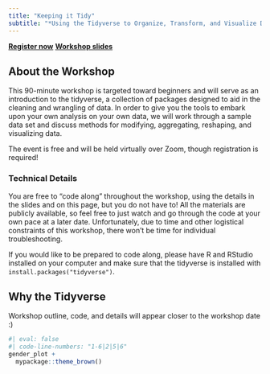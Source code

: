 ```yaml
---
title: "Keeping it Tidy"
subtitle: "*Using the Tidyverse to Organize, Transform, and Visualize Data*<br>Workshop hosted by Meghan Hall, through R-Ladies Paris<br>September 8, 2022 | 1pm EST / 7pm CEST"
---
```


<a href="https://www.meetup.com/rladies-paris/events/287856868/" class="btn btn-primary">**Register now**</a> <a href="https://meghan.rbind.io/talk/rladiesparis/" class="btn btn-primary">**Workshop slides**</a>

## About the Workshop

This 90-minute workshop is targeted toward beginners and will serve as an introduction to the tidyverse, a collection of packages designed to aid in the cleaning and wrangling of data. In order to give you the tools to embark upon your own analysis on your own data, we will work through a sample data set and discuss methods for modifying, aggregating, reshaping, and visualizing data.

The event is free and will be held virtually over Zoom, though registration is required!

### Technical Details

You are free to "code along" throughout the workshop, using the details in the slides and on this page, but you do not have to! All the materials are publicly available, so feel free to just watch and go through the code at your own pace at a later date. Unfortunately, due to time and other logistical constraints of this workshop, there won't be time for individual troubleshooting. 

If you would like to be prepared to code along, please have R and RStudio installed on your computer and make sure that the tidyverse is installed with `install.packages("tidyverse")`.

## Why the Tidyverse

Workshop outline, code, and details will appear closer to the workshop date :)

```r
#| eval: false
#| code-line-numbers: "1-6|2|5|6"
gender_plot +
  mypackage::theme_brown()
```
